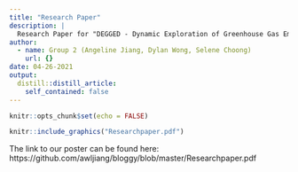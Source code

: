 ```yaml
---
title: "Research Paper"
description: |
  Research Paper for "DEGGED - Dynamic Exploration of Greenhouse Gas Emissions and its Determinants using R and Shiny"
author:
  - name: Group 2 (Angeline Jiang, Dylan Wong, Selene Choong)
    url: {}
date: 04-26-2021
output:
  distill::distill_article:
    self_contained: false
---
```


```r
knitr::opts_chunk$set(echo = FALSE)
```

```r
knitr::include_graphics("Researchpaper.pdf")
```

The link to our poster can be found here: https://github.com/awljiang/bloggy/blob/master/Researchpaper.pdf


